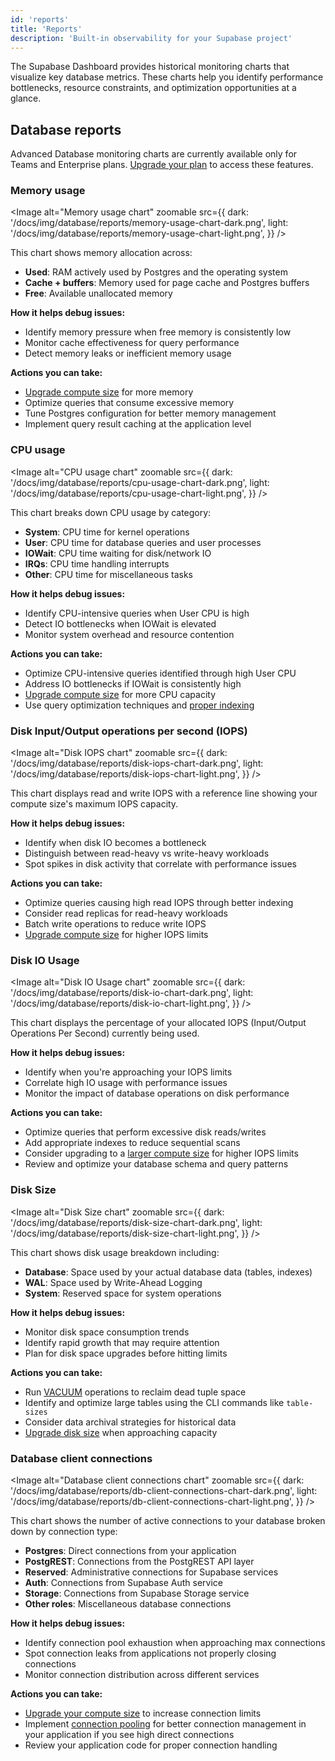 ```yaml
---
id: 'reports'
title: 'Reports'
description: 'Built-in observability for your Supabase project'
---
```


The Supabase Dashboard provides historical monitoring charts that visualize key database metrics. These charts help you identify performance bottlenecks, resource constraints, and optimization opportunities at a glance.

## Database reports

<Admonition type="note">

Advanced Database monitoring charts are currently available only for Teams and Enterprise plans.
[Upgrade your plan](https://supabase.com/dashboard/org/_/billing) to access these features.

</Admonition>

### Memory usage

<Image
  alt="Memory usage chart"
  zoomable
  src={{
    dark: '/docs/img/database/reports/memory-usage-chart-dark.png',
    light: '/docs/img/database/reports/memory-usage-chart-light.png',
  }}
/>

This chart shows memory allocation across:

- **Used**: RAM actively used by Postgres and the operating system
- **Cache + buffers**: Memory used for page cache and Postgres buffers
- **Free**: Available unallocated memory

**How it helps debug issues:**

- Identify memory pressure when free memory is consistently low
- Monitor cache effectiveness for query performance
- Detect memory leaks or inefficient memory usage

**Actions you can take:**

- [Upgrade compute size](https://supabase.com/docs/guides/platform/compute-and-disk#compute-size) for more memory
- Optimize queries that consume excessive memory
- Tune Postgres configuration for better memory management
- Implement query result caching at the application level

### CPU usage

<Image
  alt="CPU usage chart"
  zoomable
  src={{
    dark: '/docs/img/database/reports/cpu-usage-chart-dark.png',
    light: '/docs/img/database/reports/cpu-usage-chart-light.png',
  }}
/>

This chart breaks down CPU usage by category:

- **System**: CPU time for kernel operations
- **User**: CPU time for database queries and user processes
- **IOWait**: CPU time waiting for disk/network IO
- **IRQs**: CPU time handling interrupts
- **Other**: CPU time for miscellaneous tasks

**How it helps debug issues:**

- Identify CPU-intensive queries when User CPU is high
- Detect IO bottlenecks when IOWait is elevated
- Monitor system overhead and resource contention

**Actions you can take:**

- Optimize CPU-intensive queries identified through high User CPU
- Address IO bottlenecks if IOWait is consistently high
- [Upgrade compute size](/docs/guides/platform/compute-and-disk) for more CPU capacity
- Use query optimization techniques and [proper indexing](/docs/guides/database/postgres/indexes)

### Disk Input/Output operations per second (IOPS)

<Image
  alt="Disk IOPS chart"
  zoomable
  src={{
    dark: '/docs/img/database/reports/disk-iops-chart-dark.png',
    light: '/docs/img/database/reports/disk-iops-chart-light.png',
  }}
/>

This chart displays read and write IOPS with a reference line showing your compute size's maximum IOPS capacity.

**How it helps debug issues:**

- Identify when disk IO becomes a bottleneck
- Distinguish between read-heavy vs write-heavy workloads
- Spot spikes in disk activity that correlate with performance issues

**Actions you can take:**

- Optimize queries causing high read IOPS through better indexing
- Consider read replicas for read-heavy workloads
- Batch write operations to reduce write IOPS
- [Upgrade compute size](https://supabase.com/docs/guides/platform/compute-and-disk) for higher IOPS limits

### Disk IO Usage

<Image
  alt="Disk IO Usage chart"
  zoomable
  src={{
    dark: '/docs/img/database/reports/disk-io-chart-dark.png',
    light: '/docs/img/database/reports/disk-io-chart-light.png',
  }}
/>

This chart displays the percentage of your allocated IOPS (Input/Output Operations Per Second) currently being used.

**How it helps debug issues:**

- Identify when you're approaching your IOPS limits
- Correlate high IO usage with performance issues
- Monitor the impact of database operations on disk performance

**Actions you can take:**

- Optimize queries that perform excessive disk reads/writes
- Add appropriate indexes to reduce sequential scans
- Consider upgrading to a [larger compute size](https://supabase.com/docs/guides/platform/compute-and-disk) for higher IOPS limits
- Review and optimize your database schema and query patterns

### Disk Size

<Image
  alt="Disk Size chart"
  zoomable
  src={{
    dark: '/docs/img/database/reports/disk-size-chart-dark.png',
    light: '/docs/img/database/reports/disk-size-chart-light.png',
  }}
/>

This chart shows disk usage breakdown including:

- **Database**: Space used by your actual database data (tables, indexes)
- **WAL**: Space used by Write-Ahead Logging
- **System**: Reserved space for system operations

**How it helps debug issues:**

- Monitor disk space consumption trends
- Identify rapid growth that may require attention
- Plan for disk space upgrades before hitting limits

**Actions you can take:**

- Run [VACUUM](https://www.postgresql.org/docs/current/sql-vacuum.html) operations to reclaim dead tuple space
- Identify and optimize large tables using the CLI commands like `table-sizes`
- Consider data archival strategies for historical data
- [Upgrade disk size](https://supabase.com/docs/guides/platform/database-size) when approaching capacity

### Database client connections

<Image
  alt="Database client connections chart"
  zoomable
  src={{
    dark: '/docs/img/database/reports/db-client-connections-chart-dark.png',
    light: '/docs/img/database/reports/db-client-connections-chart-light.png',
  }}
/>

This chart shows the number of active connections to your database broken down by connection type:

- **Postgres**: Direct connections from your application
- **PostgREST**: Connections from the PostgREST API layer
- **Reserved**: Administrative connections for Supabase services
- **Auth**: Connections from Supabase Auth service
- **Storage**: Connections from Supabase Storage service
- **Other roles**: Miscellaneous database connections

**How it helps debug issues:**

- Identify connection pool exhaustion when approaching max connections
- Spot connection leaks from applications not properly closing connections
- Monitor connection distribution across different services

**Actions you can take:**

- [Upgrade your compute size](https://supabase.com/docs/guides/platform/compute-and-disk#compute-size) to increase connection limits
- Implement [connection pooling](https://supabase.com/docs/guides/database/connecting-to-postgres#shared-pooler) for better connection management in your application if you see high direct connections
- Review your application code for proper connection handling
